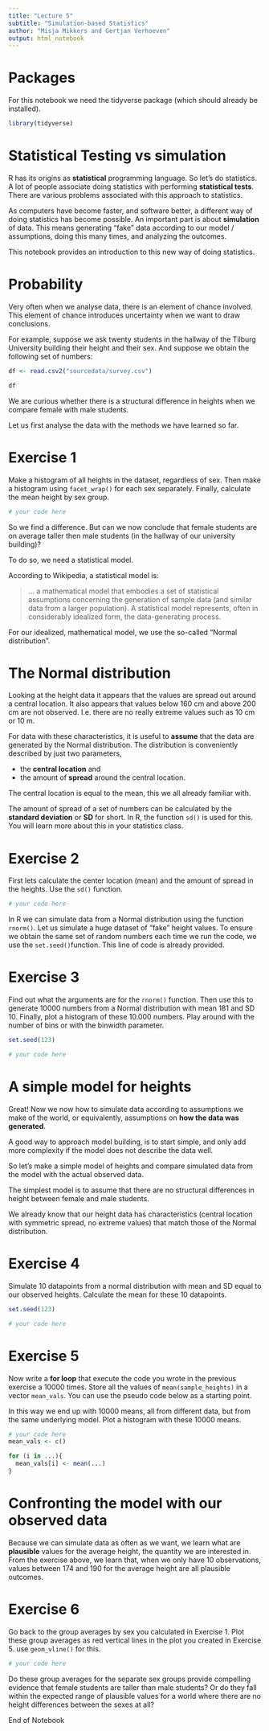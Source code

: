 ```yaml
---
title: "Lecture 5"
subtitle: "Simulation-based Statistics"
author: "Misja Mikkers and Gertjan Verhoeven"
output: html_notebook
---
```


# Packages

For this notebook we need the tidyverse package (which should already be installed).

```r
library(tidyverse)
```


# Statistical Testing vs simulation

R has its origins as **statistical** programming language. 
So let's do statistics.
A lot of people associate doing statistics with performing **statistical tests**.
There are various problems associated with this approach to statistics.

As computers have become faster, and software better, a different way of doing statistics has become possible.
An important part is about **simulation** of data.
This means generating "fake" data according to our model / assumptions, doing this many times, and analyzing the outcomes.

This notebook provides an introduction to this new way of doing statistics.

# Probability

Very often when we analyse data, there is an element of chance involved.
This element of chance introduces uncertainty when we want to draw conclusions.

For example, suppose we ask twenty students in the hallway of the Tilburg University building their height and their sex.
And suppose we obtain the following set of numbers:

```r
df <- read.csv2("sourcedata/survey.csv")

df
```
We are curious whether there is a structural difference in heights when we compare female with male students.

Let us first analyse the data with the methods we have learned so far.

# Exercise 1

Make a histogram of all heights in the dataset, regardless of sex.
Then make a histogram using `facet_wrap()` for each sex separately.
Finally, calculate the mean height by sex group.

```r
# your code here
```



So we find a difference. But can we now conclude that female students are on average taller then male students (in the hallway of our university building)? 

To do so, we need a statistical model.

According to Wikipedia, a statistical model is:

> ... a mathematical model that embodies a set of statistical assumptions concerning the generation of sample data (and similar data from a larger population). A statistical model represents, often in considerably idealized form, the data-generating process.

For our idealized, mathematical model, we use the so-called "Normal distribution".

# The Normal distribution

Looking at the height data it appears that the values are spread out around a central location.
It also appears that values below 160 cm and above 200 cm are not observed.
I.e. there are no really extreme values such as 10 cm or 10 m.

For data with these characteristics, it is useful to **assume** that the data are generated by the Normal distribution.
The distribution is conveniently described by just two parameters, 

* the **central location** and 
* the amount of **spread** around the central location.

The central location is equal to the mean, this we all already familiar with.

The amount of spread of a set of numbers can be calculated by the **standard deviation** or **SD** for short.
In R, the function `sd()` is used for this. You will learn more about this in your statistics class.

# Exercise 2

First lets calculate the center location (mean) and the amount of spread in the heights.
Use the `sd()` function.

```r
# your code here
```



In R we can simulate data from a Normal distribution using the function `rnorm()`.
Let us simulate a huge dataset of "fake" height values.
To ensure we obtain the same set of random numbers each time we run the code, we use the `set.seed()`function.
This line of code is already provided.

# Exercise 3

Find out what the arguments are for the `rnorm()` function.
Then use this to generate 10000 numbers from a Normal distribution with mean 181 and SD 10.
Finally, plot a histogram of these 10.000 numbers. Play around with the number of bins or with the binwidth parameter.

```r
set.seed(123)

# your code here
```



# A simple model for heights

Great! Now we now how to simulate data according to assumptions we make of the world, or equivalently, assumptions on **how the data was generated**.

A good way to approach model building, is to start simple, and only add more complexity if the model does not describe the data well.

So let's make a simple model of heights and compare simulated data from the model with the actual observed data.

The simplest model is to assume that there are no structural differences in height between female and male students.

We already know that our height data has characteristics (central location with symmetric spread, no extreme values) that match those of the Normal distribution.

# Exercise 4

Simulate 10 datapoints from a normal distribution with mean and SD equal to our observed heights.
Calculate the mean for these 10 datapoints.

```r
set.seed(123)

# your code here
```


# Exercise 5

Now write a **for loop** that execute the code you wrote in the previous exercise a 10000 times.
Store all the values of `mean(sample_heights)` in a vector `mean_vals`. You can use the pseudo code below as a starting point.

In this way we end up with 10000 means, all from different data, but from the same underlying model.
Plot a histogram with these 10000 means. 

```r
# your code here
mean_vals <- c()

for (i in ...){
  mean_vals[i] <- mean(...)
}
```



# Confronting the model with our observed data

Because we can simulate data as often as we want, we learn what are **plausible** values for the average height, the quantity we are interested in.
From the exercise above, we learn that, when we only have 10 observations, values between 174 and 190 for the average height are all plausible outcomes.

# Exercise 6

Go back to the group averages by sex you calculated in Exercise 1.
Plot these group averages as red vertical lines in the plot you created in Exercise 5.
use `geom_vline()` for this.


```r
# your code here
```


Do these group averages for the separate sex groups provide compelling evidence that female students are taller than male students?
Or do they fall within the expected range of plausible values for a world where there are no height differences between the sexes at all?

End of Notebook

